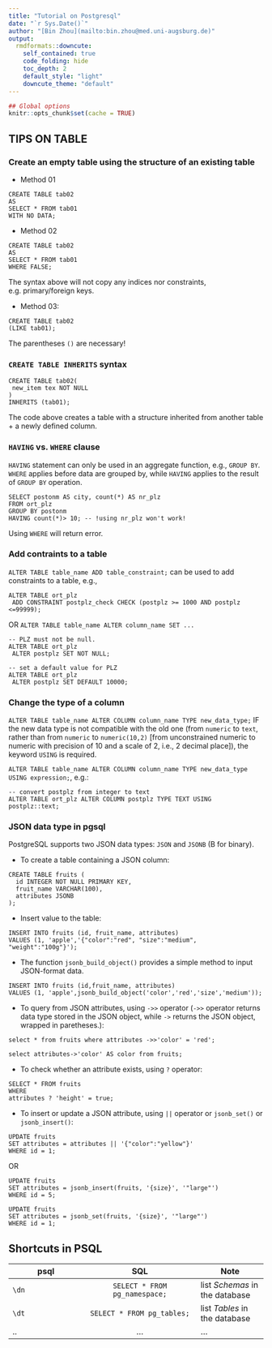 ```yaml
---
title: "Tutorial on Postgresql"
date: "`r Sys.Date()`"
author: "[Bin Zhou](mailto:bin.zhou@med.uni-augsburg.de)"
output:
  rmdformats::downcute:
    self_contained: true
    code_folding: hide 
    toc_depth: 2
    default_style: "light"
    downcute_theme: "default"
---
```



```r
## Global options
knitr::opts_chunk$set(cache = TRUE)
```

## TIPS ON TABLE 

### Create an empty table using the structure of an existing table

- Method 01
```
CREATE TABLE tab02
AS
SELECT * FROM tab01
WITH NO DATA; 
```

- Method 02

```
CREATE TABLE tab02
AS
SELECT * FROM tab01
WHERE FALSE;
```
The syntax above will not copy any indices nor constraints, e.g. primary/foreign keys.  

- Method 03:
```
CREATE TABLE tab02
(LIKE tab01);
```
The parentheses `()` are necessary!


### `CREATE TABLE INHERITS` syntax
```
CREATE TABLE tab02(
 new_item tex NOT NULL
)
INHERITS (tab01);
```
The code above creates a table with a structure inherited from another table + a newly defined column. 


### `HAVING` vs. `WHERE` clause
`HAVING` statement can only be used in an aggregate function, e.g., `GROUP BY`. `WHERE` applies before data are grouped by, while `HAVING` applies to the result of `GROUP BY` operation.

```
SELECT postonm AS city, count(*) AS nr_plz
FROM ort_plz
GROUP BY postonm
HAVING count(*)> 10; -- !using nr_plz won't work!
```
Using `WHERE` will return error. 


###  Add contraints to a table
`ALTER TABLE table_name ADD table_constraint;` can be used to add constraints to a table, e.g., 

```
ALTER TABLE ort_plz
 ADD CONSTRAINT postplz_check CHECK (postplz >= 1000 AND postplz <=99999);
```
OR `ALTER TABLE table_name ALTER column_name SET ...`

```
-- PLZ must not be null.
ALTER TABLE ort_plz
 ALTER postplz SET NOT NULL;

-- set a default value for PLZ 
ALTER TABLE ort_plz
 ALTER postplz SET DEFAULT 10000;
```

### Change the type of a column
`ALTER TABLE table_name ALTER COLUMN column_name TYPE new_data_type;`
IF the new data type is not compatible with the old one (from `numeric` to `text`, rather than from `numeric` to `numeric(10,2)` [from unconstrained numeric to numeric with precision of 10 and a scale of 2, i.e., 2 decimal place]), the keyword `USING` is required.

`ALTER TABLE table_name ALTER COLUMN column_name TYPE new_data_type USING expression;`, e.g.:

```
-- convert postplz from integer to text
ALTER TABLE ort_plz ALTER COLUMN postplz TYPE TEXT USING postplz::text;
```

### JSON data type in pgsql
PostgreSQL supports two JSON data types: `JSON` and `JSONB` (B for binary).

- To create a table containing a JSON column:
```
CREATE TABLE fruits (
  id INTEGER NOT NULL PRIMARY KEY,
  fruit_name VARCHAR(100),
  attributes JSONB
);
```

- Insert value to the table:
```
INSERT INTO fruits (id, fruit_name, attributes)
VALUES (1, 'apple','{"color":"red", "size":"medium", "weight":"100g"}');
```
- The function `jsonb_build_object()` provides a simple method to input JSON-format data.
```
INSERT INTO fruits (id,fruit_name, attributes)
VALUES (1, 'apple',jsonb_build_object('color','red','size','medium'));
```

- To query from JSON attributes, using `->>` operator (`->>` operator returns data type stored in the JSON object, while `->` returns the JSON object, wrapped in paretheses.):
```
select * from fruits where attributes ->>'color' = 'red';
```

```
select attributes->'color' AS color from fruits;
```

- To check whether an attribute exists, using `?` operator:

```
SELECT * FROM fruits 
WHERE
attributes ? 'height' = true;
```

- To insert or update a JSON attribute, using `||` operator or `jsonb_set()` or `jsonb_insert()`:
```
UPDATE fruits
SET attributes = attributes || '{"color":"yellow"}'
WHERE id = 1;
```
OR 
```
UPDATE fruits
SET attributes = jsonb_insert(fruits, '{size}', '"large"')
WHERE id = 5;
```

```
UPDATE fruits
SET attributes = jsonb_set(fruits, '{size}', '"large"')
WHERE id = 1;
```


## Shortcuts in PSQL

|  psql    |     SQL       |   Note  |  
|----------|:-------------:|---------|
|   `\dn`   |   ` SELECT * FROM pg_namespace;`| list *Schemas* in the database |
| `\dt` | `SELECT * FROM pg_tables;`  |  list *Tables* in the database |
|.. |...| ...|







